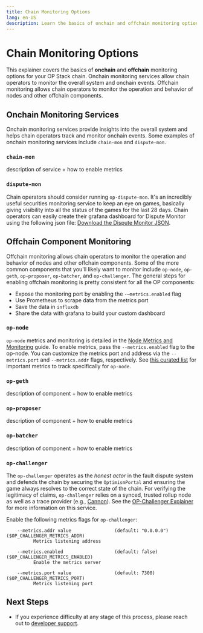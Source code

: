 ```yaml
---
title: Chain Monitoring Options
lang: en-US
description: Learn the basics of onchain and offchain monitoring options for your OP Stack chain.
---
```



# Chain Monitoring Options

This explainer covers the basics of **onchain** and **offchain** monitoring options for your OP Stack chain. Onchain monitoring services allow chain operators to monitor the overall system and onchain events. 
Offchain monitoring allows chain operators to monitor the operation and behavior of nodes and other offchain components.

## Onchain Monitoring Services

Onchain monitoring services provide insights into the overall system and helps chain operators track and monitor onchain events. Some examples of onchain monitoring services include `chain-mon` and `dispute-mon`.

### `chain-mon`

description of service + how to enable metrics

### `dispute-mon`

Chain operators should consider running `op-dispute-mon`. It's an incredibly useful securities monitoring service to keep an eye on games, basically giving visibility into all the status of the games for the last 28 days.
Chain operators can easily create their grafana dashboard for Dispute Monitor using the following json file: [Download the Dispute Monitor JSON](/grafana/dispute-monitor-1718214549035.json).

## Offchain Component Monitoring

Offchain monitoring allows chain operators to monitor the operation and behavior of nodes and other offchain components. Some of the more common components that you'll likely want to monitor include `op-node`, `op-geth`, `op-proposer`, `op-batcher`, and `op-challenger`.
The general steps for enabling offchain monitoring is pretty consistent for all the OP components:

*   Expose the monitoring port by enabling the `-—metrics.enabled` flag
*   Use Prometheus to scrape data from the metrics port
*   Save the data in `influxdb`
*   Share the data with grafana to build your custom dashboard

### `op-node`

`op-node` metrics and monitoring is detailed in the [Node Metrics and Monitoring](/builders/node-operators/management/metrics) guide. To enable metrics, pass the `--metrics.enabled` flag to the op-node. You can customize the metrics port and address via the `--metrics.port` and `--metrics.addr` flags, respectively.
See [this curated list](/builders/node-operators/management/metrics#important-metrics) for important metrics to track specifically for `op-node`.

### `op-geth`

description of component + how to enable metrics

### `op-proposer`

description of component + how to enable metrics

### `op-batcher`

description of component + how to enable metrics

### `op-challenger`

The `op-challenger` operates as the *honest actor* in the fault dispute system and defends the chain by securing the `OptimismPortal` and ensuring the game always resolves to the correct state of the chain. 
For verifying the legitimacy of claims, `op-challenger` relies on a synced, trusted rollup node as well as a trace provider (e.g., [Cannon](/stack/protocol/fault-proofs/cannon)). See the [OP-Challenger Explainer](/stack/protocol/fault-proofs/challenger) for more information on this service.

Enable the following metrics flags for `op-challenger`:

```
    --metrics.addr value                (default: "0.0.0.0")               ($OP_CHALLENGER_METRICS_ADDR)
          Metrics listening address
   
    --metrics.enabled                   (default: false)                   ($OP_CHALLENGER_METRICS_ENABLED)
          Enable the metrics server
   
    --metrics.port value                (default: 7300)                    ($OP_CHALLENGER_METRICS_PORT)
          Metrics listening port
```

## Next Steps

*   If you experience difficulty at any stage of this process, please reach out to [developer support](https://github.com/ethereum-optimism/developers/discussions).
